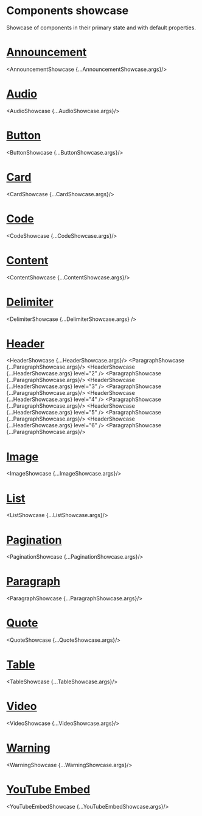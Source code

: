 

<Meta title="Showcase" />

# Components showcase

Showcase of components in their primary state and with default properties.

# [Announcement](?path=/story/flotiq-components-announcement--base)
<AnnouncementShowcase {...AnnouncementShowcase.args}/>

<Divider/>

# [Audio](?path=/story/flotiq-components-audio--base)
<AudioShowcase {...AudioShowcase.args}/>

<Divider/>

# [Button](?path=/story/flotiq-components-button--primary)
<ButtonShowcase {...ButtonShowcase.args}/>

<Divider/>

# [Card](?path=/story/flotiq-components-card--standard)
<CardShowcase {...CardShowcase.args}/>

<Divider/>

# [Code](?path=/story/flotiq-components-code--base)
<CodeShowcase {...CodeShowcase.args}/>

<Divider/>

# [Content](?path=/story/flotiq-components-content--base)
<ContentShowcase {...ContentShowcase.args}/>

<Divider/>

# [Delimiter](?path=/story/flotiq-components-delimiter--primary)
<DelimiterShowcase {...DelimiterShowcase.args} />

<Divider/>

# [Header](?path=/story/flotiq-components-header--level-1)
<HeaderShowcase {...HeaderShowcase.args}/>
<ParagraphShowcase {...ParagraphShowcase.args}/>
<HeaderShowcase {...HeaderShowcase.args} level="2" />
<ParagraphShowcase {...ParagraphShowcase.args}/>
<HeaderShowcase {...HeaderShowcase.args} level="3" />
<ParagraphShowcase {...ParagraphShowcase.args}/>
<HeaderShowcase {...HeaderShowcase.args} level="4" />
<ParagraphShowcase {...ParagraphShowcase.args}/>
<HeaderShowcase {...HeaderShowcase.args} level="5" />
<ParagraphShowcase {...ParagraphShowcase.args}/>
<HeaderShowcase {...HeaderShowcase.args} level="6" />
<ParagraphShowcase {...ParagraphShowcase.args}/>

<Divider/>

# [Image](?path=/story/flotiq-components-image--base)
<ImageShowcase {...ImageShowcase.args}/>

<Divider/>

# [List](?path=/story/flotiq-components-list--unordered)
<ListShowcase {...ListShowcase.args}/>

<Divider/>

# [Pagination](?path=/story/flotiq-components-pagination--primary)
<PaginationShowcase {...PaginationShowcase.args}/>

<Divider/>

# [Paragraph](?path=/story/flotiq-components-paragraph--base)
<ParagraphShowcase {...ParagraphShowcase.args}/>

<Divider/>

# [Quote](?path=/story/flotiq-components-quote--primary)
<QuoteShowcase {...QuoteShowcase.args}/>

<Divider/>

# [Table](?path=/story/flotiq-components-table--base)
<TableShowcase {...TableShowcase.args}/>

<Divider/>

# [Video](?path=/story/flotiq-components-video--base)
<VideoShowcase {...VideoShowcase.args}/>

<Divider/>

# [Warning](?path=/story/flotiq-components-warning--base)
<WarningShowcase {...WarningShowcase.args}/>

<Divider/>

# [YouTube Embed](?path=/story/flotiq-components-youtube-embed--base)
<YouTubeEmbedShowcase {...YouTubeEmbedShowcase.args}/>

<Divider/>
